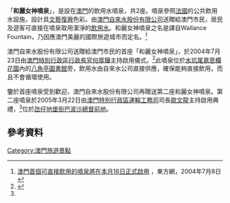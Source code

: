 「'''和麗女神噴泉'''」，是設在[[澳門|澳門]]的飲用水噴泉，共2座。噴泉參照[[法國|法國]]的公共飲用水設施，設計具[[文藝復興|文藝復興]]色彩。由[[澳門自來水股份有限公司|澳門自來水股份有限公司]]送贈給澳門市民，居民及遊客可直接在噴泉取用潔淨的[[飲用水|飲用水]]。和麗女神噴泉之名是譯自Wallance Fountain，乃因應澳門美麗的國際旅遊城市而定名。<ref>[http://news.eastday.com/eastday/news/news/node4942/node24625/userobject1ai351390.html 澳門首個可直接飲用的噴泉將在本月16日正式啟用] {{Wayback|url=http://news.eastday.com/eastday/news/news/node4942/node24625/userobject1ai351390.html |date=20181001150940 }}，東方網，2004年7月8日</ref>

澳門自來水股份有限公司送贈給澳門市民的首座「和麗女神噴泉」，於2004年7月23日由[[澳門特別行政區行政長官|澳門特別行政區行政長官]][[何厚鏵|何厚鏵]]主持啟用儀式。<ref name="latest">{{cite book|author=澳門自來水有限公司|authorlink=|coauthors=|title=澳門供水歷史|url=http://www.macaowater.com/index.php?option=com_content&view=article&id=115&Itemid=230&lang=zh|location=|isbn=|language=zh-hant|access-date=2011-06-11|archive-date=2019-06-22|archive-url=https://web.archive.org/web/20190622094909/https://www.macaowater.com/index.php?option=com_content&view=article&id=115&Itemid=230&lang=zh|dead-url=yes}}</ref>此噴泉位於[[水坑尾|水坑尾]][[嘉思欄花園|嘉思欄花園]]內的[[八角亭圖書館|八角亭圖書館]]旁，飲用水由自來水公司直接供應，確保能夠直接飲用，而且不會循環使用。

鑒於首座噴泉受到歡迎，澳門自來水股份有限公司再贈送第二座和麗女神噴泉。第二座噴泉於2005年3月22日由[[澳門特別行政區|澳門特別行政區]][[運輸工務司|運輸工務司]]司長[[歐文龍|歐文龍]]主持啟用典禮，<ref name="latest"/>位於[[氹仔|氹仔]][[地堡街|地堡街]][[巴波沙總督前地|巴波沙總督前地]]。

==參考資料==
<references/>

[[Category:澳門旅遊景點|Category:澳門旅遊景點]]